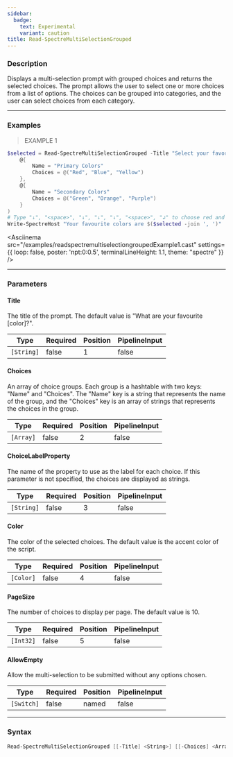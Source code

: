 ```yaml
---
sidebar:
  badge:
    text: Experimental
    variant: caution
title: Read-SpectreMultiSelectionGrouped
---
```









### Description

Displays a multi-selection prompt with grouped choices and returns the selected choices. The prompt allows the user to select one or more choices from a list of options. The choices can be grouped into categories, and the user can select choices from each category.



---


### Examples
> EXAMPLE 1

```powershell
$selected = Read-SpectreMultiSelectionGrouped -Title "Select your favorite colors" -PageSize 8 -Choices @(
    @{
        Name = "Primary Colors"
        Choices = @("Red", "Blue", "Yellow")
    },
    @{
        Name = "Secondary Colors"
        Choices = @("Green", "Orange", "Purple")
    }
)
# Type "↓", "<space>", "↓", "↓", "↓", "<space>", "↲" to choose red and all secondary colors
Write-SpectreHost "Your favourite colors are $($selected -join ', ')"
```
<Asciinema
    src="/examples/readspectremultiselectiongroupedExample1.cast"
    settings={{
        loop: false,
        poster: 'npt:0:0.5',
        terminalLineHeight: 1.1,
        theme: "spectre"
    }}
/>


---


### Parameters
#### **Title**

The title of the prompt. The default value is "What are your favourite [color]?".






|Type      |Required|Position|PipelineInput|
|----------|--------|--------|-------------|
|`[String]`|false   |1       |false        |



#### **Choices**

An array of choice groups. Each group is a hashtable with two keys: "Name" and "Choices". The "Name" key is a string that represents the name of the group, and the "Choices" key is an array of strings that represents the choices in the group.






|Type     |Required|Position|PipelineInput|
|---------|--------|--------|-------------|
|`[Array]`|false   |2       |false        |



#### **ChoiceLabelProperty**

The name of the property to use as the label for each choice. If this parameter is not specified, the choices are displayed as strings.






|Type      |Required|Position|PipelineInput|
|----------|--------|--------|-------------|
|`[String]`|false   |3       |false        |



#### **Color**

The color of the selected choices. The default value is the accent color of the script.






|Type     |Required|Position|PipelineInput|
|---------|--------|--------|-------------|
|`[Color]`|false   |4       |false        |



#### **PageSize**

The number of choices to display per page. The default value is 10.






|Type     |Required|Position|PipelineInput|
|---------|--------|--------|-------------|
|`[Int32]`|false   |5       |false        |



#### **AllowEmpty**

Allow the multi-selection to be submitted without any options chosen.






|Type      |Required|Position|PipelineInput|
|----------|--------|--------|-------------|
|`[Switch]`|false   |named   |false        |





---


### Syntax
```powershell
Read-SpectreMultiSelectionGrouped [[-Title] <String>] [[-Choices] <Array>] [[-ChoiceLabelProperty] <String>] [[-Color] <Color>] [[-PageSize] <Int32>] [-AllowEmpty] [<CommonParameters>]
```

